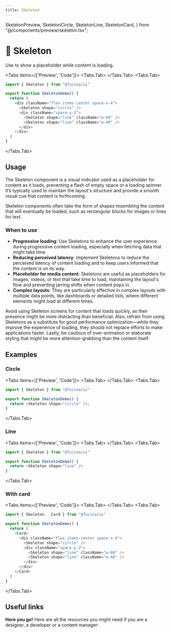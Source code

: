 ```yaml
---
title: Skeleton
---
```



  SkeletonPreview,
  SkeletonCircle,
  SkeletonLine,
  SkeletonCard,
} from "@/components/preview/skeleton.tsx";

# 💠 Skeleton

Use to show a placeholder while content is loading.

<Tabs items={['Preview', 'Code']}>
<Tabs.Tab>
  <SkeletonPreview />
</Tabs.Tab>
<Tabs.Tab>
```js copy filename="skeleton.tsx"
import { Skeleton } from "@fucina/ui"

export function SkeletonDemo() {
  return (
    <div className="flex items-center space-x-4">
      <Skeleton shape="circle" />
      <div className="space-y-2">
        <Skeleton shape="line" className="w-60" />
        <Skeleton shape="line" className="w-40" />
      </div>
    </div>
  )
}
```
</Tabs.Tab>
</Tabs>

## Usage

The Skeleton component is a visual indicator used as a placeholder for content as it loads, preventing a flash of empty space or a loading spinner. It’s typically used to maintain the layout's structure and provide a smooth visual cue that content is forthcoming.

Skeleton components often take the form of shapes resembling the content that will eventually be loaded, such as rectangular blocks for images or lines for text.

### When to use

- **Progressive loading**: Use Skeletons to enhance the user experience during progressive content loading, especially when fetching data that might take time.
- **Reducing perceived latency**: Implement Skeletons to reduce the perceived latency of content loading and to keep users informed that the content is on its way.
- **Placeholder for media content**: Skeletons are useful as placeholders for images, videos, or text that take time to load, maintaining the layout's flow and preventing jarring shifts when content pops in.
- **Complex layouts**: They are particularly effective in complex layouts with multiple data points, like dashboards or detailed lists, where different elements might load at different times.

Avoid using Skeleton screens for content that loads quickly, as their presence might be more distracting than beneficial. Also, refrain from using Skeletons as a substitute for good performance optimization—while they improve the experience of loading, they should not replace efforts to make applications faster. Lastly, be cautious of over-animation or elaborate styling that might be more attention-grabbing than the content itself.

## Examples

### Circle

<Tabs items={['Preview', 'Code']}>
<Tabs.Tab>
  <SkeletonCircle />
</Tabs.Tab>
<Tabs.Tab>
```js copy /shape="circle"/ filename="skeleton.tsx"
import { Skeleton } from "@fucina/ui"

export function SkeletonDemo() {
  return <Skeleton shape="circle" />;
}
```
</Tabs.Tab>
</Tabs>

### Line

<Tabs items={['Preview', 'Code']}>
<Tabs.Tab>
  <SkeletonLine />
</Tabs.Tab>
<Tabs.Tab>
```js copy /shape="line"/ filename="skeleton.tsx"
import { Skeleton } from "@fucina/ui"

export function SkeletonDemo() {
  return <Skeleton shape="line" />
}
```
</Tabs.Tab>
</Tabs>

### With card

<Tabs items={['Preview', 'Code']}>
<Tabs.Tab>
  <SkeletonCard />
</Tabs.Tab>
<Tabs.Tab>
```js copy /Card/ filename="skeleton.tsx"
import { Skeleton,  Card } from "@fucina/ui"

export function SkeletonDemo() {
  return (
    <Card>
      <div className="flex items-center space-x-4">
        <Skeleton shape="circle" />
        <div className="space-y-2">
          <Skeleton shape="line" className="w-60" />
          <Skeleton shape="line" className="w-40" />
        </div>
      </div>
    </Card>
  )
}
```
</Tabs.Tab>
</Tabs>

## Useful links

**Here you go!** Here are all the resources you might need if you are a designer, a developer or a content manager:

<Cards className="mt-8">
  <Card
    title="🤖 Storybook"
    href="https://fucina-storybook.vercel.app/?path=/docs/components-skeleton--documentation"
  />
  <Card
    title="🪄 Figma"
    href="https://www.figma.com/design/Jfto7FUoU7mSpnv9uESD60/%F0%9F%94%A5-Fucina---Design-System?node-id=639-30188&t=BERFxjM8vy494uCE-1"
  />
</Cards>
